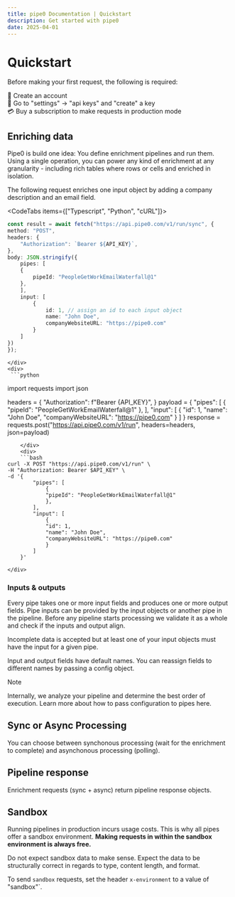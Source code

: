 ```yaml
---
title: pipe0 Documentation | Quickstart
description: Get started with pipe0
date: 2025-04-01
---
```



# Quickstart

Before making your first request, the following is required:

👾 Create an account <br />
🔑 Go to "settings" → "api keys" and "create" a key <br />
💳 Buy a subscription to make requests in production mode <br />

## Enriching data

Pipe0 is build one idea: You define enrichment <AppLink linkType="pipeline">pipelines</AppLink> and run them. Using a single operation, you can power any kind 
of enrichment at any granularity - including rich tables where rows or cells and enriched in isolation.

The following request enriches one <AppLink linkType="inputObject">input object</AppLink> by adding a company description
and an email field.

<CodeTabs items={["Typescript", "Python", "cURL"]}>
    <div>
```typescript
const result = await fetch("https://api.pipe0.com/v1/run/sync", {
method: "POST",
headers: {
    "Authorization": `Bearer ${API_KEY}`,
},
body: JSON.stringify({
    pipes: [
    {
        pipeId: "PeopleGetWorkEmailWaterfall@1"
    },
    ],
    input: [
        {
            id: 1, // assign an id to each input object
            name: "John Doe",
            companyWebsiteURL: "https://pipe0.com"
        }
    ]
})
});
```
    </div>
    <div>
     ```python
import requests
import json

headers = {
    "Authorization": f"Bearer {API_KEY}",
}
payload = {
    "pipes": [
        {
            "pipeId": "PeopleGetWorkEmailWaterfall@1"
        },
    ],
    "input": [
        {
            "id": 1,
            "name": "John Doe",
            "companyWebsiteURL": "https://pipe0.com"
        }
    ]
}
response = requests.post("https://api.pipe0.com/v1/run", headers=headers, json=payload)
```
    </div>
    <div>
    ```bash
curl -X POST "https://api.pipe0.com/v1/run" \
-H "Authorization: Bearer $API_KEY" \
-d '{
        "pipes": [
            {
            "pipeId": "PeopleGetWorkEmailWaterfall@1"
            },
        ],
        "input": [
            {
            "id": 1,
            "name": "John Doe",
            "companyWebsiteURL": "https://pipe0.com"
            }
        ]
    }'
```
    </div>
</CodeTabs>

### Inputs & outputs

Every pipe takes one or more input fields and produces one or more output fields. Pipe inputs 
can be provided by the input objects or another pipe in the pipeline. Before any pipeline 
starts processing we validate it as a whole and check if the inputs and output align.

Incomplete data is accepted but at least one of your input objects must have the input for a given pipe.

Input and output fields have default names. You can reassign fields to different names by passing a <AppLink linkType="pipe">config object</AppLink>.

> [!NOTE]
>
> Internally, we analyze your <AppLink linkType="pipeline">pipeline</AppLink>
> and determine the best order of execution. Learn more about how to pass configuration to pipes <AppLink linkType="pipe">here</AppLink>.

## Sync or Async Processing

You can choose between <AppLink linkType="syncProcessing">synchonous processing</AppLink> 
(wait for the enrichment to complete) and <AppLink linkType="asyncProcessing">asynchonous processing</AppLink> (polling).

## Pipeline response

Enrichment requests (sync + async) return <AppLink linkType="pipelineResponse">pipeline response</AppLink> objects.

## Sandbox

Running pipelines in production incurs usage costs. This is why all pipes offer a 
<AppLink linkType="testMode">sandbox environment</AppLink>. **Making requests in within the sandbox environment is always free.**

Do not expect sandbox data to make sense. Expect the data to be structurally 
correct in regards to type, content length, and format.

To send `sandbox` requests, set the header `x-environment` to a value of "sandbox"`.


